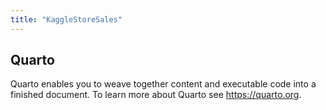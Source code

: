 ```yaml
---
title: "KaggleStoreSales"
---
```


## Quarto

Quarto enables you to weave together content and executable code into a finished document. To learn more about Quarto see <https://quarto.org>.
